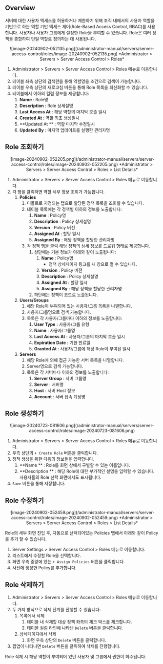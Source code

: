 
## Overview

서버에 대한 사용자 액세스를 허용하거나 제한하기 위해 조직 내에서의 사용자 역할을 기반으로 하는 역할 기반 액세스 제어(Role-Based Access Control, RBAC)를 사용합니다. 사용자나 사용자 그룹에게 설정한 Role을 부여할 수 있습니다. Role은 여러 정책을 종합하여 단일 역할로 정의하는 데 사용됩니다.
<p align="center">
![image-20240902-052135.png](/administrator-manual/servers/server-access-control/roles/image-20240902-052135.png)
*Administrator &gt; Servers &gt; Server Access Control &gt; Roles*
</p>

1. Administrator &gt; Servers &gt; Server Access Control &gt; Roles 메뉴로 이동합니다.
2. 테이블 좌측 상단의 검색란을 통해 역할명을 조건으로 검색이 가능합니다.
3. 테이블 우측 상단의 새로고침 버튼을 통해 Role 목록을 최신화할 수 있습니다.
4. 테이블에서 이하의 컬럼 정보를 제공합니다:
    1.  **Name**  : Role명
    2.  **Description**  : Role 상세설명
    3.  **Last Access At**  : 해당 역할의 마지막 호출 일시
    4.  **Created At**  : 역할 최초 생성일시
    5.  **Updated At ** : 역할 마지막 수정일시
    6.  **Updated By**  : 마지막 업데이트를 실행한 관리자명


## Role 조회하기

<p align="center">
![image-20240902-052205.png](/administrator-manual/servers/server-access-control/roles/image-20240902-052205.png)
*Administrator &gt; Servers &gt; Server Access Control &gt; Roles &gt; List Details*
</p>

1. Administrator &gt; Servers &gt; Server Access Control &gt; Roles 메뉴로 이동합니다.
2. 각 행을 클릭하면 역할 세부 정보 조회가 가능합니다.
    1.  **Policies** 
        1. 디폴트로 지정되는 탭으로 할당된 정책 목록을 조회할 수 있습니다.
        2. 테이블 목록에는 각 정책별 이하의 정보를 노출합니다:
            1.  **Name**  : Policy명
            2.  **Description**  : Policy 상세설명
            3.  **Version**  : Policy 버전
            4.  **Assigned At**  : 할당 일시
            5.  **Assigned By**  : 해당 정책을 할당한 관리자명
        3. 각 정책 행을 클릭 해당 정책의 상세 정보를 드로워 형태로 제공합니다.
            1. 상단에는 기본 정보가 아래와 같이 노출됩니다:
                1.  **Name**  : Policy명
                    * 정책 상세페이지 링크를 새 창으로 열 수 있습니다.
                2.  **Version**  : Policy 버전
                3.  **Description**  : Policy 상세설명
                4.  **Assigned**   **At**  : 할당 일시
                5.  **Assigned By**  : 해당 정책을 할당한 관리자명
            2. 하단에는 정책이 코드로 노출됩니다.
    2.  **Users/Groups** 
        1. 해당 Role이 부여되어 있는 사용자/그룹 목록을 나열합니다.
        2. 사용자/그룹명으로 검색 가능합니다.
        3. 목록은 각 사용자/그룹마다 이하의 정보를 노출합니다:
            1.  **User Type**  : 사용자/그룹 유형
            2.  **Name**  : 사용자/그룹명
            3.  **Last Access At**  : 사용자/그룹의 마지막 호출 일시
            4.  **Expiration Date**  : 기한 만료일
            5.  **Granted At**  : 사용자/그룹에 해당 Role이 부여된 일시
    3.  **Servers** 
        1. 해당 Role에 의해 접근 가능한 서버 목록을 나열합니다.
        2. Server명으로 검색 가능합니다.
        3. 목록은 각 서버마다 이하의 정보를 노출합니다: 
            1.  **Server Group**  : 서버 그룹명
            2.  **Server**  : 서버명
            3.  **Host**  : 서버 Host 정보
            4.  **Account**  : 서버 접속 계정명

## Role 생성하기

<p align="center">
![image-20240723-081606.png](/administrator-manual/servers/server-access-control/roles/image-20240723-081606.png)
</p>

1. Administrator &gt; Servers &gt; Server Access Control &gt; Roles 메뉴로 이동합니다.
2. 우측 상단의 `+ Create Role` 버튼을 클릭합니다.
3. 정책 생성을 위한 다음의 정보들을 입력합니다.
    1.  **Name ** : Role를 화면 상에서 구별할 수 있는 이름입니다.
    2.  **Description ** : 해당 Role에 대한 부가적인 설명을 입력할 수 있습니다. 사용자들의 Role 선택 화면에서도 표시됩니다.
4. `Save` 버튼을 통해 저장합니다.


## Role 수정하기

<p align="center">
![image-20240902-052459.png](/administrator-manual/servers/server-access-control/roles/image-20240902-052459.png)
*Administrator &gt; Servers &gt; Server Access Control &gt; Roles &gt; List Details*
</p>

Role의 세부 화면 진입 후, 자동으로 선택되어있는 Policies 탭에서 아래와 같이 Policy를 추가 할 수 있습니다.

1. Server Settings &gt; Server Access Control &gt; Roles 메뉴로 이동합니다.
2. 리스트에서 수정할 Role을 선택합니다.
3. 화면 우측 중앙에 있는 `+ Assign Policies` 버튼을 클릭합니다.
4. 사전에 생성한 Policy를 추가합니다.


## Role 삭제하기

1. Administrator &gt; Servers &gt; Server Access Control &gt; Roles 메뉴로 이동합니다.
2. 두 가지 방식으로 삭제 단계를 진행할 수 있습니다:
    1. 목록에서 삭제
        1. 테이블 내 삭제할 대상 정책 좌측의 체크 박스를 체크합니다.
        2. 테이블 컬럼 라인에 나타난 `Delete` 버튼을 클릭합니다.
    2. 상세페이지에서 삭제
        1. 화면 우측 상단의 `Delete` 버튼을 클릭합니다.
3. 팝업이 나타나면 `Delete` 버튼을 클릭하여 삭제를 진행합니다.

<Callout type="important">
Role 삭제 시 해당 역할이 부여되어 있던 사용자 및 그룹에서 권한이 회수됩니다.
</Callout>
